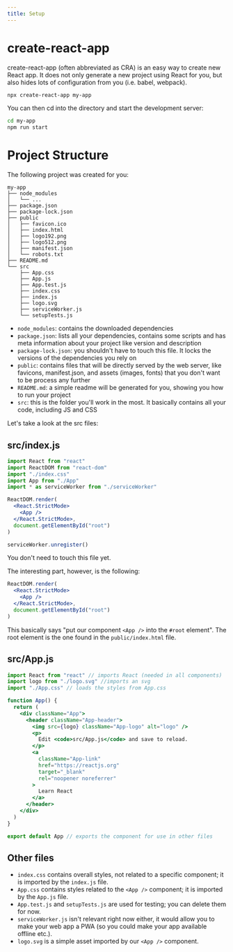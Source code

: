 ```yaml
---
title: Setup
---
```


# create-react-app

create-react-app (often abbreviated as CRA) is an easy way to create new React app.
It does not only generate a new project using React for you, but also hides
lots of configuration from you (i.e. babel, webpack).

```bash
npx create-react-app my-app
```

You can then cd into the directory and start the development server:

```bash
cd my-app
npm run start
```

# Project Structure

The following project was created for you:

```
my-app
├── node_modules
│   └── ...
├── package.json
├── package-lock.json
├── public
│   ├── favicon.ico
│   ├── index.html
│   ├── logo192.png
│   ├── logo512.png
│   ├── manifest.json
│   └── robots.txt
├── README.md
└── src
    ├── App.css
    ├── App.js
    ├── App.test.js
    ├── index.css
    ├── index.js
    ├── logo.svg
    ├── serviceWorker.js
    └── setupTests.js
```

- `node_modules`: contains the downloaded dependencies
- `package.json`: lists all your dependencies, contains some scripts and has meta information about
  your project like version and description
- `package-lock.json`: you shouldn't have to touch this file. It locks the versions of the dependencies you rely on
- `public`: contains files that will be directly served by the web server, like favicons,
  manifest.json, and assets (images, fonts) that you don't want to be process any further
- `README.md`: a simple readme will be generated for you, showing you how to run your project
- `src`: this is the folder you'll work in the most. It basically contains all your code, including JS and
  CSS

Let's take a look at the src files:

## src/index.js

```jsx title=src/index.js
import React from "react"
import ReactDOM from "react-dom"
import "./index.css"
import App from "./App"
import * as serviceWorker from "./serviceWorker"

ReactDOM.render(
  <React.StrictMode>
    <App />
  </React.StrictMode>,
  document.getElementById("root")
)

serviceWorker.unregister()
```

You don't need to touch this file yet.

The interesting part, however, is the following:

```jsx title=src/index.js
ReactDOM.render(
  <React.StrictMode>
    <App />
  </React.StrictMode>,
  document.getElementById("root")
)
```

This basically says "put our component `<App />` into the `#root` element".
The root element is the one found in the `public/index.html` file.

## src/App.js

```jsx title=src/App.js
import React from "react" // imports React (needed in all components)
import logo from "./logo.svg" //imports an svg
import "./App.css" // loads the styles from App.css

function App() {
  return (
    <div className="App">
      <header className="App-header">
        <img src={logo} className="App-logo" alt="logo" />
        <p>
          Edit <code>src/App.js</code> and save to reload.
        </p>
        <a
          className="App-link"
          href="https://reactjs.org"
          target="_blank"
          rel="noopener noreferrer"
        >
          Learn React
        </a>
      </header>
    </div>
  )
}

export default App // exports the component for use in other files
```

## Other files

- `index.css` contains overall styles, not related to a specific component; it is imported by the
  `index.js` file.
- `App.css` contains styles related to the `<App />` component; it is imported by the `App.js` file.
- `App.test.js` and `setupTests.js` are used for testing; you can delete them for now.
- `serviceWorker.js` isn't relevant right now either, it would allow you to make your web app a PWA
  (so you could make your app available offline etc.).
- `logo.svg` is a simple asset imported by our `<App />` component.
